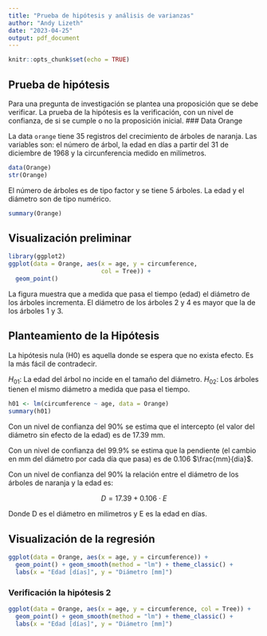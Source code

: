 ---
title: "Prueba de hipótesis y análisis de varianzas"
author: "Andy Lizeth"
date: "2023-04-25"
output: pdf_document
---

```{r setup, include=FALSE}
knitr::opts_chunk$set(echo = TRUE)
```

## Prueba de hipótesis

Para una pregunta de investigación se plantea una proposición que se debe verificar. La prueba de la hipótesis es la verificación, con un nivel de confianza, de si se cumple o no la proposición inicial. 
### Data Orange

La data ```orange``` tiene 35 registros del crecimiento de árboles de naranja. Las variables son: el número de árbol, la edad en días a partir del 31 de diciembre de 1968 y la circunferencia medido en milímetros. 

```{r data}
data(Orange)
str(Orange)
```
El número de árboles es de tipo factor y se tiene 5 árboles. La edad y el diámetro son de tipo numérico. 

```{r explora}
summary(Orange)
```
## Visualización preliminar

```{r plot1}
library(ggplot2)
ggplot(data = Orange, aes(x = age, y = circumference, 
                          col = Tree)) +
  geom_point()
```

La figura muestra que a medida que pasa el tiempo (edad) el diámetro de los árboles incrementa. El diámetro de los árboles 2 y 4 es mayor que la de los árboles 1 y 3. 

## Planteamiento de la Hipótesis 

La hipótesis nula (H0) es aquella donde se espera que no exista efecto. Es la más fácil de contradecir. 

$H_{01}$: La edad del árbol no incide en el tamaño del diámetro. 
$H_{02}$: Los árboles tienen el mismo diámetro a medida que pasa el tiempo.

```{r verificarH01}
h01 <- lm(circumference ~ age, data = Orange)
summary(h01)
```

Con un nivel de confianza del 90% se estima que el intercepto (el valor del diámetro sin efecto de la edad) es de 17.39 mm. 

Con un nivel de confianza del 99.9% se estima que la pendiente (el cambio en mm del diámetro por cada día que pasa) es de 0.106 $\frac{mm}{dia}$. 

Con un nivel de confianza del 90% la relación entre el diámetro de los árboles de naranja y la edad es: 

$$
D = 17.39 + 0.106 \cdot E
$$

Donde D es el diámetro en milimetros y E es la edad en días. 


## Visualización de la regresión

```{r reg1}
ggplot(data = Orange, aes(x = age, y = circumference)) +
  geom_point() + geom_smooth(method = "lm") + theme_classic() + 
  labs(x = "Edad [días]", y = "Diámetro [mm]")

```


### Verificación la hipótesis 2

```{r reg2}
ggplot(data = Orange, aes(x = age, y = circumference, col = Tree)) +
  geom_point() + geom_smooth(method = "lm") + theme_classic() + 
  labs(x = "Edad [días]", y = "Diámetro [mm]")

```






